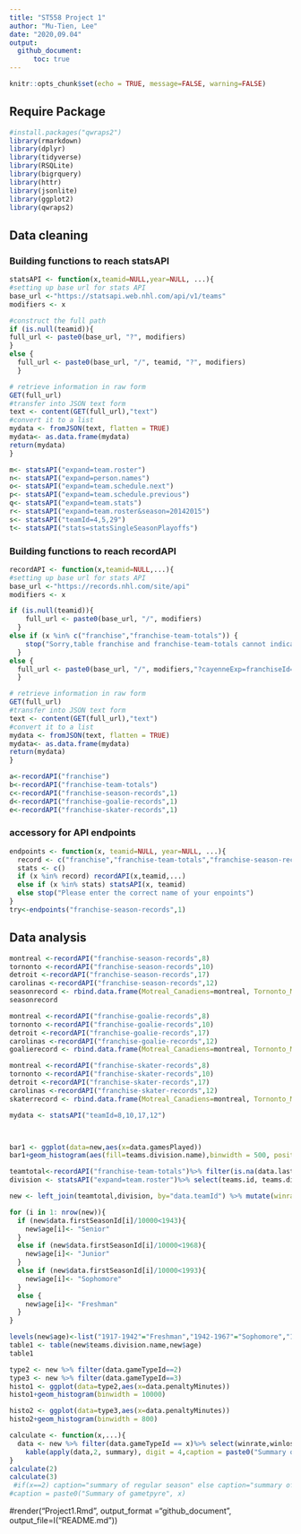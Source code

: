 ```yaml
---
title: "ST558 Project 1"
author: "Mu-Tien, Lee"
date: "2020,09.04"
output:
  github_document:
      toc: true
---
```


```r
knitr::opts_chunk$set(echo = TRUE, message=FALSE, warning=FALSE)

```

## Require Package
```r
#install.packages("qwraps2")
library(rmarkdown)
library(dplyr)
library(tidyverse)
library(RSQLite)
library(bigrquery)
library(httr)
library(jsonlite)
library(ggplot2)
library(qwraps2)
```


## Data cleaning
### Building functions to reach statsAPI
```r
statsAPI <- function(x,teamid=NULL,year=NULL, ...){
#setting up base url for stats API
base_url <-"https://statsapi.web.nhl.com/api/v1/teams"
modifiers <- x

#construct the full path
if (is.null(teamid)){
full_url <- paste0(base_url, "?", modifiers)
}
else {
  full_url <- paste0(base_url, "/", teamid, "?", modifiers)
  } 

# retrieve information in raw form
GET(full_url)
#transfer into JSON text form
text <- content(GET(full_url),"text")
#convert it to a list
mydata <- fromJSON(text, flatten = TRUE) 
mydata<- as.data.frame(mydata)
return(mydata)
}

m<- statsAPI("expand=team.roster")
n<- statsAPI("expand=person.names")
o<- statsAPI("expand=team.schedule.next")
p<- statsAPI("expand=team.schedule.previous")
q<- statsAPI("expand=team.stats")
r<- statsAPI("expand=team.roster&season=20142015")
s<- statsAPI("teamId=4,5,29")
t<- statsAPI("stats=statsSingleSeasonPlayoffs")

```

### Building functions to reach recordAPI
```r
recordAPI <- function(x,teamid=NULL,...){
#setting up base url for stats API
base_url <-"https://records.nhl.com/site/api"
modifiers <- x

if (is.null(teamid)){
    full_url <- paste0(base_url, "/", modifiers)
  }
else if (x %in% c("franchise","franchise-team-totals")) {
    stop("Sorry,table franchise and franchise-team-totals cannot indicate team")
  }
else {
  full_url <- paste0(base_url, "/", modifiers,"?cayenneExp=franchiseId=", teamid)
  } 

# retrieve information in raw form
GET(full_url)
#transfer into JSON text form
text <- content(GET(full_url),"text")
#convert it to a list
mydata <- fromJSON(text, flatten = TRUE) 
mydata<- as.data.frame(mydata)
return(mydata)
}

a<-recordAPI("franchise")
b<-recordAPI("franchise-team-totals")
c<-recordAPI("franchise-season-records",1)
d<-recordAPI("franchise-goalie-records",1)
e<-recordAPI("franchise-skater-records",1)
```

### accessory for API endpoints
```r
endpoints <- function(x, teamid=NULL, year=NULL, ...){
  record <- c("franchise","franchise-team-totals","franchise-season-records", "franchise-goalie-records", "franchise-skater-records")
  stats <- c()
  if (x %in% record) recordAPI(x,teamid,...)
  else if (x %in% stats) statsAPI(x, teamid)
  else stop("Please enter the correct name of your enpoints")
}
try<-endpoints("franchise-season-records",1)
```

## Data analysis

```r
montreal <-recordAPI("franchise-season-records",8)
tornonto <-recordAPI("franchise-season-records",10)
detroit <-recordAPI("franchise-season-records",17)
carolinas <-recordAPI("franchise-season-records",12)
seasonrecord <- rbind.data.frame(Motreal_Canadiens=montreal, Tornonto_MapleLeafs=tornonto, Detroit_RedWings=detroit, Carolinas_Hurricanes=carolinas)
seasonrecord

montreal <-recordAPI("franchise-goalie-records",8)
tornonto <-recordAPI("franchise-goalie-records",10)
detroit <-recordAPI("franchise-goalie-records",17)
carolinas <-recordAPI("franchise-goalie-records",12)
goalierecord <- rbind.data.frame(Motreal_Canadiens=montreal, Tornonto_MapleLeafs=tornonto, Detroit_RedWings=detroit, Carolinas_Hurricanes=carolinas)

montreal <-recordAPI("franchise-skater-records",8)
tornonto <-recordAPI("franchise-skater-records",10)
detroit <-recordAPI("franchise-skater-records",17)
carolinas <-recordAPI("franchise-skater-records",12)
skaterrecord <- rbind.data.frame(Motreal_Canadiens=montreal, Tornonto_MapleLeafs=tornonto, Detroit_RedWings=detroit, Carolinas_Hurricanes=carolinas)

mydata <- statsAPI("teamId=8,10,17,12")



bar1 <- ggplot(data=new,aes(x=data.gamesPlayed))
bar1+geom_histogram(aes(fill=teams.division.name),binwidth = 500, position= "dodge")

```

```r
teamtotal<-recordAPI("franchise-team-totals")%>% filter(is.na(data.lastSeasonId))
division <- statsAPI("expand=team.roster")%>% select(teams.id, teams.division.name, teams.division.nameShort, teams.conference.name) %>%rename(data.teamId=teams.id)

new <- left_join(teamtotal,division, by="data.teamId") %>% mutate(winrate=data.wins/data.gamesPlayed, winlossrate=data.wins/data.losses, overtimelossrate= data.overtimeLosses/data.losses, goalpergame=data.goalsFor/data.gamesPlayed)

for (i in 1: nrow(new)){
  if (new$data.firstSeasonId[i]/10000<1943){
    new$age[i]<- "Senior"
  }
  else if (new$data.firstSeasonId[i]/10000<1968){
    new$age[i]<- "Junior"
  }
  else if (new$data.firstSeasonId[i]/10000<1993){
    new$age[i]<- "Sophomore"
  }
  else {
    new$age[i]<- "Freshman"
  }
}

```

```r

levels(new$age)<-list("1917-1942"="Freshman","1942-1967"="Sophomore","1967-1992"="Junior","1992-2017"="Senior")
table1 <- table(new$teams.division.name,new$age)
table1 

```

```r
type2 <- new %>% filter(data.gameTypeId==2)
type3 <- new %>% filter(data.gameTypeId==3)
histo1 <- ggplot(data=type2,aes(x=data.penaltyMinutes))
histo1+geom_histogram(binwidth = 10000)

histo2 <- ggplot(data=type3,aes(x=data.penaltyMinutes))
histo2+geom_histogram(binwidth = 800)
```

```r

calculate <- function(x,...){
  data <- new %>% filter(data.gameTypeId == x)%>% select(winrate,winlossrate,overtimelossrate,goalpergame)
    kable(apply(data,2, summary), digit = 4,caption = paste0("Summary of gametpye", x))
}
calculate(2)
calculate(3)
 #if(x==2) caption="summary of regular season" else caption="summary of playoff season"
#caption = paste0("Summary of gametpyre", x)

```

#render("Project1.Rmd", output_format ="github_document", output_file=I("README.md"))